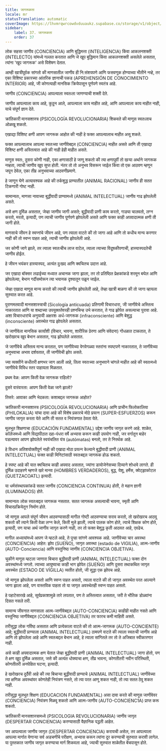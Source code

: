 ```yaml
---
title: जागरूकता
locale: mr
statusTranslation: automatic
coverImage: https://lhvmrqwrcowdvduuaukz.supabase.co/storage/v1/object/public/strapi-uploads/small_cover-educacion-fundamental.webp-2d51a7828a2b1309555be27f7e2a61a0.webp
sidebar:
    label: 37. जागरूकता
    order: 37
---
```

लोक सहसा जाणीव (CONCIENCIA) आणि बुद्धिमत्ता (INTELIGENCIA) किंवा आकलनशक्ती (INTELECTO) यांमध्ये गल्लत करतात आणि जे खूप बुद्धिमान किंवा आकलनशक्ती असलेले असतात, त्यांना 'खूप जागरूक' असे विशेषण देतात.

आम्ही खात्रीपूर्वक सांगतो की माणसातील जाणीव ही नि:संशयपणे आणि फसवणूक होण्याच्या भीतीने नव्हे, तर एका विशिष्ट प्रकारच्या आंतरिक ज्ञानाची पकड (APREHENSIÓN DE CONOCIMIENTO INTERIOR) आहे, जी कोणत्याही मानसिक क्रियेपासून पूर्णपणे स्वतंत्र आहे.

जाणीव (CONCIENCIA) आपल्याला स्वतःला जाणण्याची शक्ती देते.

जाणीव आपल्याला काय आहे, कुठून आले, आपल्याला काय माहीत आहे, आणि आपल्याला काय माहीत नाही, याचे संपूर्ण ज्ञान देते.

क्रांतिकारी मानसशास्त्र (PSICOLOGÍA REVOLUCIONARIA) शिकवते की माणूस स्वतःलाच ओळखू शकतो.

एखाद्या विशिष्ट क्षणी आपण जागरूक आहोत की नाही हे फक्त आपल्यालाच माहीत असू शकते.

फक्त आपल्यालाच आपल्या स्वतःच्या जाणीवेबद्दल (CONCIENCIA) माहीत असते आणि ती एखाद्या विशिष्ट क्षणी अस्तित्वात आहे की नाही हेही माहीत असते.

माणूस स्वतः, दुसरा कोणी नाही, एका क्षणासाठी हे जाणू शकतो की त्या क्षणापूर्वी तो खऱ्या अर्थाने जागरूक नव्हता, त्याची जाणीव खूप सुप्त होती. नंतर तो तो अनुभव विसरून जाईल किंवा तो एक आठवण म्हणून जपून ठेवेल, एका तीव्र अनुभवाच्या आठवणीप्रमाणे.

हे जाणून घेणे अत्यावश्यक आहे की तर्कशुद्ध प्राण्यातील (ANIMAL RACIONAL) जाणीव ही सतत टिकणारी गोष्ट नाही.

सामान्यतः, माणसा नावाच्या बुद्धीवादी प्राण्यामध्ये (ANIMAL INTELECTUAL) जाणीव गाढ झोपलेली असते.

असे क्षण दुर्मिळ असतात, जेव्हा जाणीव जागी असते; बुद्धीवादी प्राणी काम करतो, गाड्या चालवतो, लग्न करतो, मरतो, इत्यादी, पण त्याची जाणीव पूर्णपणे झोपलेली असते आणि फक्त काही अपवादात्मक क्षणी ती जागी होते.

माणसाचे जीवन हे स्वप्नांचे जीवन आहे, पण त्याला वाटते की तो जागा आहे आणि तो कधीच मान्य करणार नाही की तो स्वप्न पाहत आहे, त्याची जाणीव झोपलेली आहे.

जर कोणी जागे झाले, तर त्याला स्वतःचीच लाज वाटेल, त्याला त्याच्या विदूषकीपणाची, हास्यास्पदतेची जाणीव होईल.

हे जीवन भयंकर हास्यास्पद, अत्यंत दुःखद आणि क्वचितच उदात्त आहे.

जर एखादा बॉक्सर लढाईच्या मध्यात अचानक जागा झाला, तर तो प्रतिष्ठित प्रेक्षकांकडे शरमून बघेल आणि झोपलेल्या, बेभान गर्दीसमोरून त्या भयानक दृश्यातून पळून जाईल.

जेव्हा एखादा माणूस मान्य करतो की त्याची जाणीव झोपलेली आहे, तेव्हा खात्री बाळगा की तो जागा व्हायला सुरुवात करत आहे.

पुराणमतवादी मानसशास्त्राची (Sicología anticuada) प्रतिगामी विचारधारा, जी जाणीवेचे अस्तित्व नाकारतात आणि या शब्दाच्या उपयुक्ततेवरही प्रश्नचिन्ह उभे करतात, ते गाढ झोपेत असल्याचा पुरावा आहे. अशा विचारधारांचे अनुयायी अक्षरशः अर्ध-जागरूक (infraconsciente) आणि बेशुद्ध (inconsciente) अवस्थेत गाढ झोपलेले असतात.

जे जाणीवेला मानसिक कार्यांशी (विचार, भावना, शारीरिक प्रेरणा आणि संवेदना) गोंधळात टाकतात, ते खरोखरच खूप बेभान असतात, गाढ झोपलेले असतात.

जे जाणीवेचे अस्तित्व मान्य करतात, पण जाणीवेच्या वेगवेगळ्या स्तरांना स्पष्टपणे नाकारतात, ते जाणीवेच्या अनुभवाचा अभाव दर्शवतात, ती जाणीवेची झोप असते.

ज्या व्यक्तीने कधीतरी क्षणभर जाग आली आहे, तिला स्वतःच्या अनुभवाने चांगले माहीत आहे की स्वतःमध्ये जाणीवेचे विविध स्तर पाहायला मिळतात.

प्रथम वेळ: आपण किती वेळ जागरूक राहिलो?

दुसरे वारंवारता: आपण किती वेळा जागे झालो?

तिसरे: आवाका आणि भेदकता: कशाबद्दल जागरूक आहोत?

क्रांतिकारी मानसशास्त्र (PSICOLOGÍA REVOLUCIONARIA) आणि प्राचीन फिलोकालिया (PHILOKALIA) यांचा दावा आहे की विशेष प्रकारचे मोठे प्रयत्न (SUPER-ESFUERZOS) करून जाणीव जागृत करता येते आणि ती सतत व नियंत्रणात ठेवता येते.

मूलभूत शिक्षणाचा (EDUCACIÓN FUNDAMENTAL) उद्देश जाणीव जागृत करणे आहे. शाळेत, कॉलेजमध्ये आणि विद्यापीठात दहा-पंधरा वर्षे अभ्यास करून काही उपयोग नाही, जर वर्गातून बाहेर पडल्यावर आपण झोपलेले स्वयंचलित यंत्र (autómatas) बनलो, तर ते निरर्थक आहे.

हे विधान अतिशयोक्तीपूर्ण नाही की एखादा मोठा प्रयत्न केल्याने बुद्धीवादी प्राणी (ANIMAL INTELECTUAL) फक्त काही मिनिटांसाठी स्वतःबद्दल जागरूक होऊ शकतो.

हे स्पष्ट आहे की यात क्वचितच काही अपवाद असतात, ज्यांना डायोजेनेसच्या दिव्याने शोधावे लागते. ही दुर्मिळ उदाहरणे म्हणजे खरे मानव (HOMBRES VERDADEROS), बुद्ध, येशू, हर्मेस, क्वेट्झाकोटल (QUETZACOATL) इत्यादी.

या धर्मसंस्थापकांकडे सतत जाणीव (CONCIENCIA CONTINUA) होती, ते महान ज्ञानी (ILUMINADOS) होते.

सामान्यतः लोक स्वतःबद्दल जागरूक नसतात. सतत जागरूक असल्याची भावना, स्मृती आणि विचारप्रक्रियेतून निर्माण होते.

जो माणूस आपले संपूर्ण जीवन आठवण्यासाठी मागील गोष्टी आठवण्याचा सराव करतो, तो खरोखरच आठवू शकतो की त्याने किती वेळा लग्न केले, किती मुले झाली, त्याचे पालक कोण होते, त्याचे शिक्षक कोण होते, इत्यादी, पण याचा अर्थ जाणीव जागृत करणे नाही, तर तो फक्त बेशुद्ध कृती आठवत आहे, एवढेच.

मागील अध्यायांमध्ये आपण जे म्हटले आहे, ते पुन्हा सांगणे आवश्यक आहे. जाणीवेच्या चार अवस्था (CONCIENCIA) आहेत: झोप (SUEÑO), जागृत अवस्था (estado de VIGILIA), आत्म-जाणीव (AUTO-Conciencia) आणि वस्तुनिष्ठ जाणीव (CONCIENCIA OBJETIVA).

चुकीने माणूस म्हटला जाणारा बिचारा बुद्धीवादी प्राणी (ANIMAL INTELECTUAL) फक्त दोन अवस्थांमध्ये जगतो. त्याच्या आयुष्याचा काही भाग झोपेत (SUEÑO) आणि दुसरा तथाकथित जागृत अवस्थेत (ESTADO DE VÍGILLA) व्यतीत होतो, जी सुद्धा एक झोपच आहे.

जो माणूस झोपलेला असतो आणि स्वप्न पाहत असतो, त्याला वाटते की तो जागृत अवस्थेत परत आल्याने जागा झाला आहे, पण वास्तविक पाहता तो या जागृत अवस्थेतही स्वप्न पाहत असतो.

हे पहाटेसारखे आहे, सूर्यप्रकाशामुळे तारे लपतात, पण ते अस्तित्वात असतात, जरी ते भौतिक डोळ्यांना दिसत नसले तरी.

सामान्य जीवनात माणसाला आत्म-जाणीवेबद्दल (AUTO-CONCIENCIA) काहीही माहीत नसते आणि वस्तुनिष्ठ जाणीवेबद्दल (CONCIENCIA OBJETIVA) तर फारच कमी माहिती असते.

तरीसुद्धा लोक गर्विष्ठ असतात आणि प्रत्येकाला वाटते की तो आत्म-जागरूक (AUTO-CONCIENTE) आहे; बुद्धीवादी प्राण्याला (ANIMAL INTELECTUAL) ठामपणे वाटते की त्याला स्वतःची जाणीव आहे आणि तो झोपलेला आहे आणि स्वतःबद्दल बेभान आहे, हे त्याला सांगितले तर तो ते अजिबात स्वीकारणार नाही.

असे काही अपवादात्मक क्षण येतात जेव्हा बुद्धीवादी प्राणी (ANIMAL INTELECTUAL) जागा होतो, पण ते क्षण खूप दुर्मिळ असतात, जसे की अत्यंत धोक्याचा क्षण, तीव्र भावना, कोणतीतरी नवीन परिस्थिती, कोणतीतरी अनपेक्षित घटना, इत्यादी.

हे खरोखरच दुर्दैवी आहे की त्या बिचाऱ्या बुद्धीवादी प्राण्याचे (ANIMAL INTELECTUAL) जाणीवेच्या त्या क्षणिक अवस्थांवर कोणतेही नियंत्रण नसते, तो त्या परत आणू शकत नाही, तो त्या सतत ठेवू शकत नाही.

तरीसुद्धा मूलभूत शिक्षण (EDUCACION FUNDAMENTAL) असा दावा करते की माणूस जाणीवेवर (CONCIENCIA) नियंत्रण मिळवू शकतो आणि आत्म-जाणीव (AUTO-CONCIENC1A) प्राप्त करू शकतो.

क्रांतिकारी मानसशास्त्रामध्ये (PSICOLOGIA REVOLUCIONARIA) जाणीव जागृत (DESPERTAR CONCIENCIA) करण्यासाठी वैज्ञानिक पद्धती आहेत.

जर आपल्याला जाणीव जागृत (DESPERTAR CONCIENCIA) करायची असेल, तर आपल्याला आपल्या मार्गात येणाऱ्या सर्व अडचणींचे परीक्षण, अभ्यास करून त्यांना दूर करण्याची सुरुवात करावी लागेल. या पुस्तकात जाणीव जागृत करण्याचा मार्ग शिकवला आहे, ज्याची सुरुवात शाळेतील बेंचपासून होते.

